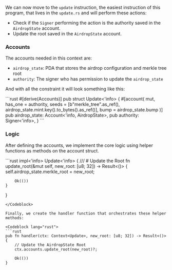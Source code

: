 
<ArticleSection name="Updated" id="update" level="h2" />

We can now move to the `update` instruction, the easiest instruction of this program, that lives in the `update.rs` and will perform these actions:
- Check if the `Signer` performing the action is the authority saved in the `AirdropState` account.
- Update the root saved in the `AirdropState` account.

### Accounts

The accounts needed in this context are:
- `airdrop_state`: PDA that stores the airdrop configuration and merkle tree root
- `authority`: The signer who has permission to update the `airdrop_state`

And with all the constraint it will look something like this:

<Codeblock lang="rust">
```rust
#[derive(Accounts)]
pub struct Update<'info> {
  #[account(
    mut, 
    has_one = authority,
    seeds = [b"merkle_tree".as_ref(), airdrop_state.mint.key().to_bytes().as_ref()],
    bump = airdrop_state.bump
  )]
  pub airdrop_state: Account<'info, AirdropState>,
  pub authority: Signer<'info>,
}
```
</Codeblock>

### Logic 

After defining the accounts, we implement the core logic using helper functions as methods on the account struct.

<Codeblock lang="rust">
```rust
impl<'info> Update<'info> {
    /// # Update the Root
    fn update_root(&mut self, new_root: [u8; 32]) -> Result<()> {
        self.airdrop_state.merkle_root = new_root;

        Ok(())
    }
}
```
</Codeblock>

Finally, we create the handler function that orchestrates these helper methods:

<Codeblock lang="rust">
```rust
pub fn handler(ctx: Context<Update>, new_root: [u8; 32]) -> Result<()> {
    // Update the AirdropState Root
    ctx.accounts.update_root(new_root)?;

    Ok(())
}
```
</Codeblock>